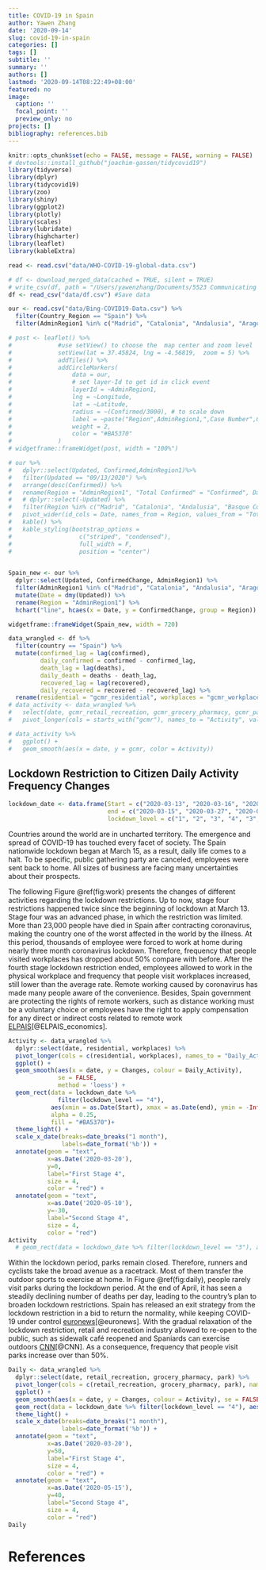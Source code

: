 ```yaml
---
title: COVID-19 in Spain
author: Yawen Zhang
date: '2020-09-14'
slug: covid-19-in-spain
categories: []
tags: []
subtitle: ''
summary: ''
authors: []
lastmod: '2020-09-14T08:22:49+08:00'
featured: no
image:
  caption: ''
  focal_point: ''
  preview_only: no
projects: []
bibliography: references.bib
---
```


```r
knitr::opts_chunk$set(echo = FALSE, message = FALSE, warning = FALSE)
# devtools::install_github("joachim-gassen/tidycovid19")
library(tidyverse)
library(dplyr)
library(tidycovid19)
library(zoo)
library(shiny)
library(ggplot2)
library(plotly)
library(scales)
library(lubridate)
library(highcharter)
library(leaflet)
library(kableExtra)
```


```r
read <- read.csv("data/WHO-COVID-19-global-data.csv")
```


```r
# df <- download_merged_data(cached = TRUE, silent = TRUE)
# write_csv(df, path = "/Users/yawenzhang/Documents/5523 Communicating with data/my-blog-yawenzhang9701/content/post/Spain_COVID19/data/df.csv")
df <- read_csv("data/df.csv") #Save data
```




```r
our <- read.csv("data/Bing-COVID19-Data.csv") %>%
  filter(Country_Region == "Spain") %>%
  filter(AdminRegion1 %in% c("Madrid", "Catalonia", "Andalusia", "Aragon", "Basque Country", "Valencia", "Castilla Leon", "Castile-La Mancha" ,"Balearic Islands" ,"Murcia", "Galicia", "Canary Islands", "Navarre", "Extremadura", "Cantabria", "La Rioja", "Asturias", "Melilla", "Ceuta"))
```



```r

# post <- leaflet() %>%
#             #use setView() to choose the  map center and zoom level
#             setView(lat = 37.45824, lng = -4.56819,  zoom = 5) %>%
#             addTiles() %>%
#             addCircleMarkers(
#                 data = our,
#                 # set layer-Id to get id in click event
#                 layerId = ~AdminRegion1, 
#                 lng = ~Longitude,
#                 lat = ~Latitude,
#                 radius = ~(Confirmed/3000), # to scale down
#                 label = ~paste("Region",AdminRegion1,",Case Number",Confirmed), #  show label name when mouse hovers
#                 weight = 2,
#                 color = "#BA5370"
#             )
# widgetframe::frameWidget(post, width = "100%")
```

```r
# our %>%
#   dplyr::select(Updated, Confirmed,AdminRegion1)%>%
#   filter(Updated == "09/13/2020") %>%
#   arrange(desc(Confirmed)) %>%
#   rename(Region = "AdminRegion1", "Total Confirmed" = "Confirmed", Date = "Updated") %>%
#   # dplyr::select(-Updated) %>%
#   filter(Region %in% c("Madrid", "Catalonia", "Andalusia", "Basque Country", "Valencia", "Castilla Leon")) %>%
#   pivot_wider(id_cols = Date, names_from = Region, values_from = "Total Confirmed") %>%
#   kable() %>%
#   kable_styling(bootstrap_options =
#                   c("striped", "condensed"),
#                   full_width = F,
#                   position = "center")
  
```



```r
Spain_new <- our %>%
  dplyr::select(Updated, ConfirmedChange, AdminRegion1) %>%
  filter(AdminRegion1 %in% c("Madrid", "Catalonia", "Andalusia", "Aragon", "Basque Country", "Valencia", "Castilla Leon", "Castile-La Mancha", "Balearic Islands" ,"Murcia", "Galicia", "Canary Islands", "Navarre", "Extremadura", "Cantabria", "La Rioja", "Asturias", "Melilla", "Ceuta")) %>%
  mutate(Date = dmy(Updated)) %>%
  rename(Region = "AdminRegion1") %>%
  hchart("line", hcaes(x = Date, y = ConfirmedChange, group = Region))

widgetframe::frameWidget(Spain_new, width = 720)
```










```r
data_wrangled <- df %>%
  filter(country == "Spain") %>%
  mutate(confirmed_lag = lag(confirmed),
         daily_confirmed = confirmed - confirmed_lag,
         death_lag = lag(deaths),
         daily_death = deaths - death_lag,
         recovered_lag = lag(recovered),
         daily_recovered = recovered - recovered_lag) %>%
  rename(residential = "gcmr_residential", workplaces = "gcmr_workplaces", retail_recreation = "gcmr_retail_recreation", grocery_pharmacy = "gcmr_grocery_pharmacy", park = "gcmr_parks", public_station = "gcmr_transit_stations")
# data_activity <- data_wrangled %>%
#   select(date, gcmr_retail_recreation, gcmr_grocery_pharmacy, gcmr_parks, gcmr_transit_stations, gcmr_workplaces, gcmr_residential) %>% 
#   pivot_longer(cols = starts_with("gcmr"), names_to = "Activity", values_to = "gcmr")
```

```r
# data_activity %>%
#   ggplot() +
#   geom_smooth(aes(x = date, y = gcmr, color = Activity))
```



## Lockdown Restriction to Citizen Daily Activity Frequency Changes

```r
lockdown_date <- data.frame(Start = c("2020-03-13", "2020-03-16", "2020-03-28", "2020-04-04", "2020-04-13", "2020-04-18", "2020-05-01", "2020-05-02", "2020-05-11"), 
                            end = c("2020-03-15", "2020-03-27", "2020-04-03", "2020-04-12", "2020-04-17", "2020-04-30", "2020-05-01", "2020-05-10", "now"), 
                            lockdown_level = c("1", "2", "3", "4", "3", "4", "3", "2", "1" ))
```

Countries around the world are in uncharted territory. The emergence and spread of COVID-19 has touched every facet of society. The Spain nationwide lockdown began at March 15, as a result, daily life comes to a halt. To be specific, public gathering party are canceled, employees were sent back to home. All sizes of business are facing many uncertainties about their prospects. 
  


The following Figure \@ref(fig:work) presents the changes of different activities regarding the lockdown restrictions. Up to now, stage four restrictions happened twice since the beginning of lockdown at March 13. Stage four was an advanced phase, in which the restriction was limited. More than 23,000 people have died in Spain after contracting coronavirus, making the country one of the worst affected in the world by the illness. At this period, thousands of employee were forced to work at home during nearly three month coronavirus lockdown. Therefore, frequency that people visited workplaces has dropped about 50% compare with before. After the fourth stage lockdown restriction ended, employees allowed to work in the physical workplace and frequency that people visit workplaces increased, still lower than the average rate. Remote working caused by coronavirus has made many people aware of the convenience. Besides, Spain government are protecting the rights of remote workers, such as distance working must be a voluntary choice or employees have the right to apply compensation for any direct or indirect costs related to remote work [ELPAIS](https://english.elpais.com/economy_and_business/2020-06-26/flexible-schedules-and-covered-expenses-spain-drafts-bill-protecting-the-rights-of-remote-workers.htmla)[@ELPAIS_economics].





```r
Activity <- data_wrangled %>%
  dplyr::select(date, residential, workplaces) %>%
  pivot_longer(cols = c(residential, workplaces), names_to = "Daily_Activity", values_to = "Changes") %>%
  ggplot() +
  geom_smooth(aes(x = date, y = Changes, colour = Daily_Activity), 
              se = FALSE, 
              method = 'loess') +
  geom_rect(data = lockdown_date %>% 
              filter(lockdown_level == "4"), 
            aes(xmin = as.Date(Start), xmax = as.Date(end), ymin = -Inf, ymax = Inf), 
            alpha = 0.25, 
            fill = "#BA5370")+
  theme_light() +
  scale_x_date(breaks=date_breaks("1 month"),
               labels=date_format('%b')) +
  annotate(geom = "text", 
           x=as.Date('2020-03-20'), 
           y=0, 
           label="First Stage 4", 
           size = 4, 
           color = "red") +
  annotate(geom = "text", 
           x=as.Date('2020-05-10'), 
           y=-30, 
           label="Second Stage 4", 
           size = 4, 
           color = "red")
Activity
  # geom_rect(data = lockdown_date %>% filter(lockdown_level == "3"), aes(xmin = as.Date(Start), xmax = as.Date(end), ymin = -Inf, ymax = Inf),alpha = 0.25, fill = "#BA5370")
```





Within the lockdown period, parks remain closed. Therefore, runners and cyclists take the broad avenue as a racetrack. Most of them transfer the outdoor sports to exercise at home. In Figure \@ref(fig:daily), people rarely visit parks during the lockdown period. At the end of April, it has seen a steadily declining number of deaths per day, leading to the country's plan to broaden lockdown restrictions. Spain has released an exit strategy from the lockdown restriction in a bid to return the normality, while keeping COVID-19 under control [euronews](https://www.euronews.com/2020/04/29/coronavirus-spain-reveals-four-stage-plan-to-de-escalate-from-covid-19-lockdown)[@euronews]. With the gradual relaxation of the lockdown restriction, retail and recreation industry allowed to re-open to the public, such as sidewalk café reopened and Spaniards can exercise outdoors [CNN](https://www.cnn.com/2020/05/02/europe/spain-lockdown-coronavirus-exercise-intl/index.html)[@CNN]. As a consequence, frequency that people visit parks increase over than 50%. 




```r
Daily <- data_wrangled %>%
  dplyr::select(date, retail_recreation, grocery_pharmacy, park) %>%
  pivot_longer(cols = c(retail_recreation, grocery_pharmacy, park), names_to = "Activity", values_to = "Changes") %>%
  ggplot() +
  geom_smooth(aes(x = date, y = Changes, colour = Activity), se = FALSE, method = 'loess') +
  geom_rect(data = lockdown_date %>% filter(lockdown_level == "4"), aes(xmin = as.Date(Start), xmax = as.Date(end), ymin = -Inf, ymax = Inf),alpha = 0.25, fill = "#BA5370") +
  theme_light() +
  scale_x_date(breaks=date_breaks("1 month"),
               labels=date_format('%b')) +
  annotate(geom = "text", 
           x=as.Date('2020-03-20'), 
           y=50, 
           label="First Stage 4", 
           size = 4, 
           color = "red") +
  annotate(geom = "text", 
           x=as.Date('2020-05-15'), 
           y=40, 
           label="Second Stage 4", 
           size = 4, 
           color = "red")
Daily
```












# References
